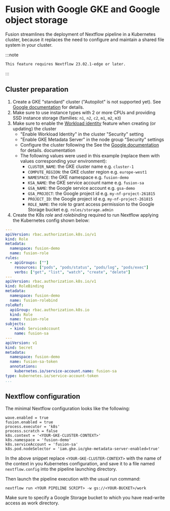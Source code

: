 # Fusion with Google GKE and Google object storage

Fusion streamlines the deployment of Nextflow pipeline in a Kubernetes cluster, because it replaces the need to configure
and maintain a shared file system in your cluster.

:::note

    This feature requires Nextflow 23.02.1-edge or later.
:::

## Cluster preparation

1. Create a GKE "standard" cluster ("Autopilot" is not supported yet). See [Google documentation](https://cloud.google.com/kubernetes-engine/docs/how-to/creating-a-zonal-cluster) for details.
1. Make sure to use instance types with 2 or more CPUs and providing SSD instance storage (families: `n1`, `n2`, `c2`, `m1`, `m2`, `m3`)
1. Make sure to enable the [Workload identity](https://cloud.google.com/kubernetes-engine/docs/how-to/workload-identity) feature when creating (or updating) the cluster
    - "Enable Workload Identity" in the cluster "Security" setting
    - "Enable GKE Metadata Server" in the node group "Security" settings
    - Configure the cluster following the See the [Google documentation](https://cloud.google.com/kubernetes-engine/docs/how-to/workload-identity#kubectl) for details. documentation
    - The following values were used in this example (replace them with values corresponding your environment):
        - `CLUSTER_NAME`: the GKE cluster name e.g. `cluster-1`
        - `COMPUTE_REGION`: the GKE cluster region e.g. `europe-west1`
        - `NAMESPACE`: the GKE namespace e.g. `fusion-demo`
        - `KSA_NAME`: the GKE service account name e.g. `fusion-sa`
        - `GSA_NAME`: the Google service account e.g. `gsa-demo`
        - `GSA_PROJECT`: the Google project id e.g. `my-nf-project-261815`
        - `PROJECT_ID`: the Google project id e.g. `my-nf-project-261815`
        - `ROLE_NAME`: the role to grant access permission to the Google Storage bucket e.g. `roles/storage.admin`
1. Create the K8s _role_ and _rolebinding_ required to run Nextflow applying the Kubernetes config shown below:

```yaml
---
apiVersion: rbac.authorization.k8s.io/v1
kind: Role
metadata:
  namespace: fusion-demo
  name: fusion-role
rules:
  - apiGroups: [""]
    resources: ["pods", "pods/status", "pods/log", "pods/exec"]
    verbs: ["get", "list", "watch", "create", "delete"]
---
apiVersion: rbac.authorization.k8s.io/v1
kind: RoleBinding
metadata:
  namespace: fusion-demo
  name: fusion-rolebind
roleRef:
  apiGroup: rbac.authorization.k8s.io
  kind: Role
  name: fusion-role
subjects:
  - kind: ServiceAccount
    name: fusion-sa
---
apiVersion: v1
kind: Secret
metadata:
  namespace: fusion-demo
  name: fusion-sa-token
  annotations:
    kubernetes.io/service-account.name: fusion-sa
type: kubernetes.io/service-account-token
...
```

## Nextflow configuration

The minimal Nextflow configuration looks like the following:

```
wave.enabled = true
fusion.enabled = true
process.executor = 'k8s'
process.scratch = false
k8s.context = '<YOUR-GKE-CLUSTER-CONTEXT>'
k8s.namespace = 'fusion-demo'
k8s.serviceAccount = 'fusion-sa'
k8s.pod.nodeSelector = 'iam.gke.io/gke-metadata-server-enabled=true'
```

In the above snippet replace `<YOUR-GKE-CLUSTER-CONTEXT>` with the name of the context in you Kubernetes configuration,
and save it to a file named `nextflow.config` into the pipeline launching directory.

Then launch the pipeline execution with the usual run command:

```
nextflow run <YOUR PIPELINE SCRIPT> -w gs://<YOUR-BUCKET>/work
```

Make sure to specify a Google Storage bucket to which you have read-write access as work directory.
